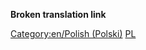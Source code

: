 '''Broken translation link'''{{en/-}}{{en/Bilingual box| Pl
| Ta strona jest indeksem dla wielu '''artykułów w języku polskim''' w OpenTTD Wiki.<br>Automatycznie pojawiają się tutaj artykuły z szablonem {{s|Other_languages}} i parametrem <code><nowiki>language_page=pl</nowiki></code>.
| ''This page provides an index for a wide range of '''articles in Polish''' in OpenTTD Wiki.<br/>Articles with {{s|Other_languages}} template with'' '''<code><nowiki>language_page=pl</nowiki></code>''' ''parameter automatically link here.''}}
[[Category:en/Polish (Polski)]][[Category:en/Articles in other languages|PL]]